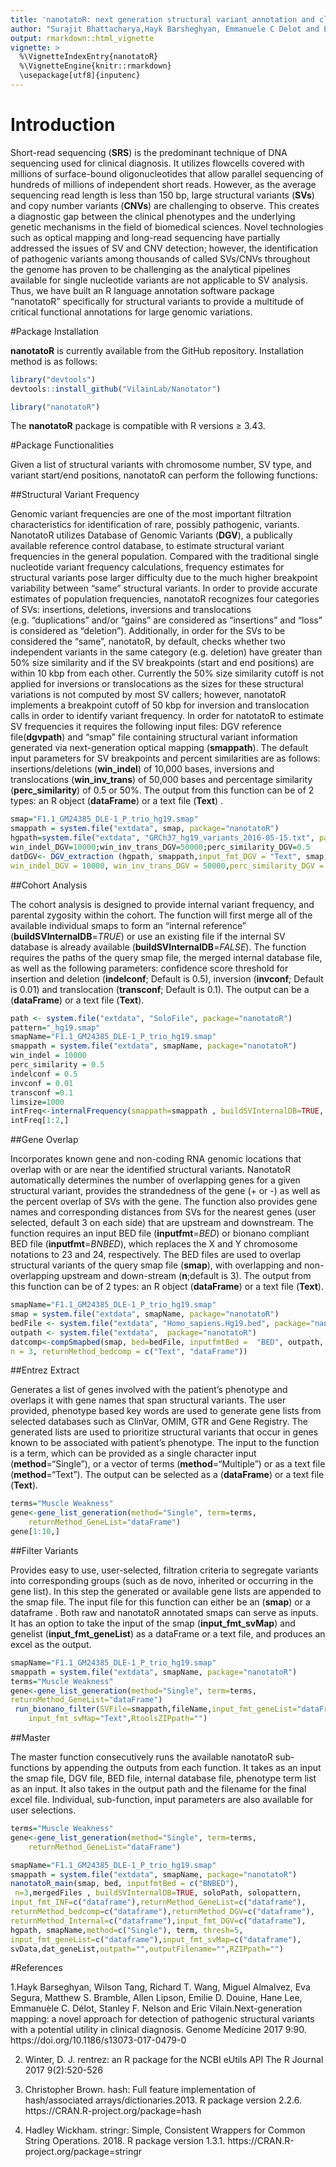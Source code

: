 ```yaml
---
title: 'nanotatoR: next generation structural variant annotation and classification'
author: "Surajit Bhattacharya,Hayk Barsheghyan, Emmanuele C Delot and Eric Vilain"
output: rmarkdown::html_vignette
vignette: >
  %\VignetteIndexEntry{nanotatoR}
  %\VignetteEngine{knitr::rmarkdown}
  \usepackage[utf8]{inputenc}
---
```


# Introduction
Short-read sequencing (**SRS**) is the predominant technique of DNA sequencing used for clinical diagnosis. It utilizes flowcells covered with millions of surface-bound oligonucleotides that allow parallel sequencing of hundreds of millions of independent short reads. However, as the average sequencing read length is less than 150 bp, large structural variants (**SVs**) and copy number variants (**CNVs**) are challenging to observe. This creates a diagnostic gap between the clinical phenotypes and the underlying genetic mechanisms in the field of biomedical sciences. Novel technologies such as optical mapping and long-read sequencing have partially addressed the issues of SV and CNV detection; however, the identification of pathogenic variants among thousands of called SVs/CNVs throughout the genome has proven to be challenging as the analytical pipelines available for single nucleotide variants are not applicable to SV analysis. Thus, we have built an R language annotation software package “nanotatoR” specifically for structural variants to provide a multitude of critical functional annotations for large genomic variations.

#Package Installation

**nanotatoR** is currently available from the GitHub repository. Installation method is as follows:
```r
library("devtools")
devtools::install_github("VilainLab/Nanotator")
```

```r
library("nanotatoR")
```

The **nanotatoR** package is compatible with R versions ≥ 3.43.

#Package Functionalities

Given a list of structural variants with chromosome number, SV type, and variant start/end positions, nanotatoR can perform the following functions:

##Structural Variant Frequency

Genomic variant frequencies are one of the most important filtration characteristics for identification of rare, possibly pathogenic, variants. NanotatoR utilizes Database of Genomic Variants (**DGV**), a publically available reference control database, to estimate structural variant frequencies in the general population. Compared with the traditional single nucleotide variant frequency calculations, frequency estimates for structural variants pose larger difficulty due to the much higher breakpoint variability between “same” structural variants. In order to provide accurate estimates of population frequencies, nanotatoR recognizes four categories of SVs: insertions, deletions, inversions and translocations (e.g. “duplications” and/or “gains” are considered as “insertions” and “loss” is considered as “deletion”). Additionally, in order for the SVs to be considered the “same”, nanotatoR, by default, checks whether two independent variants in the same category (e.g. deletion) have greater than 50% size similarity and if the SV breakpoints (start and end positions) are within 10 kbp from each other. Currently the 50% size similarity cutoff is not applied for inversions or translocations as the sizes for these structural variations is not computed by most SV callers; however, nanotatoR implements a breakpoint cutoff of 50 kbp for inversion and translocation calls in order to identify variant frequency. In order for natotatoR to estimate SV frequencies it requires the following input files: DGV reference file(**dgvpath**) and “smap” file containing structural variant information generated via next-generation optical mapping  (**smappath**). The default input parameters for SV breakpoints and percent similarities are as follows: insertions/deletions (**win_indel**) of 10,000 bases, inversions and translocations  (**win_inv_trans**) of 50,000 bases and percentage similarity (**perc_similarity**) of 0.5 or 50%. The output from this function can be of 2 types: an R object (**dataFrame**) or a text file (**Text**) .
```r
smap="F1.1_GM24385_DLE-1_P_trio_hg19.smap"
smappath = system.file("extdata", smap, package="nanotatoR")
hgpath=system.file("extdata", "GRCh37_hg19_variants_2016-05-15.txt", package="nanotatoR")
win_indel_DGV=10000;win_inv_trans_DGV=50000;perc_similarity_DGV=0.5
datDGV<- DGV_extraction (hgpath, smappath,input_fmt_DGV = "Text", smap, 
win_indel_DGV = 10000, win_inv_trans_DGV = 50000,perc_similarity_DGV = 0.5,returnMethod_DGV="dataFrame")

```

##Cohort Analysis

The cohort analysis is designed to provide internal variant frequency, and parental zygosity within the cohort. The function will first merge all of the available individual smaps to form an “internal reference” (**buildSVInternalDB**=*TRUE*) or use an existing file if the internal SV database is already available (**buildSVInternalDB**=*FALSE*). The function requires the paths of the query smap file, the merged internal database file, as well as the following parameters: confidence score threshold for insertion and deletion (**indelconf**; Default is 0.5), inversion (**invconf**; Default is 0.01) and translocation (**transconf**; Default is 0.1). The output can be a (**dataFrame**) or a text file (**Text**).

```r

path <- system.file("extdata", "SoloFile", package="nanotatoR")
pattern="_hg19.smap"
smapName="F1.1_GM24385_DLE-1_P_trio_hg19.smap"
smappath = system.file("extdata", smapName, package="nanotatoR")
win_indel = 10000
perc_similarity = 0.5
indelconf = 0.5
invconf = 0.01
transconf =0.1
limsize=1000
intFreq<-internalFrequency(smappath=smappath , buildSVInternalDB=TRUE, soloPath=path, solopattern=pattern,outpath=path,input_fmt_INF="Text",win_indel,limsize =limsize,win_inv_trans=50000, perc_similarity ,indelconf, invconf ,transconf,returnMethod_Internal="dataFrame")
intFreq[1:2,]
```

##Gene Overlap 

Incorporates known gene and non-coding RNA genomic locations that overlap with or are near the identified structural variants. NanotatoR automatically determines the number of overlapping genes for a given structural variant, provides the strandedness of the gene (+ or -) as well as the percent overlap of SVs with the gene. The function also provides gene names and corresponding distances from SVs for the nearest genes (user selected, default 3 on each side) that are upstream and downstream.
The function requires an input BED file (**inputfmt**=*BED*) or bionano compliant BED file (**inputfmt**=*BNBED*), which replaces the X and Y chromosome notations to 23 and 24, respectively. The BED files are used to overlap structural variants of the query smap file (**smap**), with overlapping and non-overlapping upstream and down-stream (**n**;default is 3). The output from this function can be of 2 types: an R object (**dataFrame**) or a text file (**Text**).


```r

smapName="F1.1_GM24385_DLE-1_P_trio_hg19.smap"
smap = system.file("extdata", smapName, package="nanotatoR")
bedFile <- system.file("extdata", "Homo_sapiens.Hg19.bed", package="nanotatoR")
outpath <- system.file("extdata",  package="nanotatoR")
datcomp<-compSmapbed(smap, bed=bedFile, inputfmtBed =  "BED", outpath, 
n = 3, returnMethod_bedcomp = c("Text", "dataFrame"))
```

##Entrez Extract

Generates a list of genes involved with the patient’s phenotype and overlaps it with gene names that span structural variants. The user provided, phenotype based key words are used to generate gene lists from selected databases such as ClinVar, OMIM, GTR and Gene Registry. The generated lists are used to prioritize structural variants that occur in genes known to be associated with patient’s phenotype.
The input to the function is a term, which can be provided as a single character input (**method**=“Single”), or a vector of terms (**method**=“Multiple”) or as a text file (**method**=“Text”). The output can be selected as a (**dataFrame**) or a text file (**Text**).

```r
terms="Muscle Weakness"
gene<-gene_list_generation(method="Single", term=terms, 
   	returnMethod_GeneList="dataFrame")
gene[1:10,]
```


##Filter Variants 

Provides easy to use, user-selected, filtration criteria to segregate variants into corresponding groups (such as de novo, inherited or occurring in the gene list). In this step the generated or available gene lists are appended to the smap file.
The input file for this function can either be an  (**smap**) or a dataframe . Both raw and nanotatoR annotated smaps can serve as inputs. It has an option to take the input of the smap (**input_fmt_svMap**) and genelist (**input_fmt_geneList**) as a dataFrame or a text file, and produces an excel as the output.

```r
smapName="F1.1_GM24385_DLE-1_P_trio_hg19.smap"
smappath = system.file("extdata", smapName, package="nanotatoR")
terms="Muscle Weakness"
gene<-gene_list_generation(method="Single", term=terms, 
returnMethod_GeneList="dataFrame")
 run_bionano_filter(SVFile=smappath,fileName,input_fmt_geneList="dataFrame",
    input_fmt_svMap="Text",RtoolsZIPpath="")
```

##Master

The master function consecutively runs the available nanotatoR sub-functions by appending the outputs from each function. 
It takes as an input the smap file, DGV file, BED file, internal database file, phenotype term list as an input. It also takes in the output path and the filename for the final excel file. Individual, sub-function, input parameters are also available for user selections.


```r
terms="Muscle Weakness"
gene<-gene_list_generation(method="Single", term=terms, 
  	returnMethod_GeneList="dataFrame")

smapName="F1.1_GM24385_DLE-1_P_trio_hg19.smap"
smappath = system.file("extdata", smapName, package="nanotatoR")
nanotatoR_main(smap, bed, inputfmtBed = c("BNBED"), 
 n=3,mergedFiles , buildSVInternalDB=TRUE, soloPath, solopattern, 
input_fmt_INF=c("dataframe"),returnMethod_GeneList=c("dataframe"),
returnMethod_bedcomp=c("dataframe"),returnMethod_DGV=c("dataframe"),
returnMethod_Internal=c("dataframe"),input_fmt_DGV=c("dataframe"),	
hgpath, smapName,method=c("Single"), term, thresh=5,
input_fmt_geneList=c("dataframe"),input_fmt_svMap=c("dataframe"),
svData,dat_geneList,outpath="",outputFilename="",RZIPpath="")
```

#References

1.Hayk Barseghyan, Wilson Tang, Richard T. Wang, Miguel Almalvez, Eva Segura, Matthew S. Bramble, Allen Lipson, Emilie D. Douine, Hane Lee, Emmanuèle C. Délot, Stanley F. Nelson and Eric Vilain.Next-generation mapping: a novel approach for detection of pathogenic structural variants with a potential utility in clinical diagnosis. Genome Medicine 2017 9:90. https://doi.org/10.1186/s13073-017-0479-0

2. Winter, D. J.  rentrez: an R package for the NCBI eUtils API The R Journal 2017 9(2):520-526

3. Christopher Brown.  hash: Full feature implementation of hash/associated arrays/dictionaries.2013. R package version 2.2.6. https://CRAN.R-project.org/package=hash

4. Hadley Wickham. stringr: Simple, Consistent Wrappers for Common String Operations. 2018. R package version 1.3.1. https://CRAN.R-project.org/package=stringr



